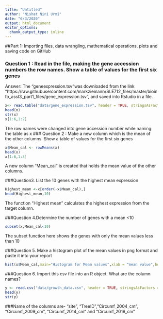 ```yaml
---
title: "Untitled"
author: "Nishat Nini Urmi"
date: "6/3/2020"
output: html_document
editor_options: 
  chunk_output_type: inline
---
```

 
##Part 1: Importing files, data wrangling, mathematical operations, plots and saving code on GitHub 

### Question 1 : Read in the file, making the gene accession numbers the row names. Show a table of values for the first six genes
Answer: The "geneexpression.tsv"was downloaded from the link "https://raw.githubusercontent.com/markziemann/SLE712_files/master/bioinfo_asst3_part1_files/gene_expression.tsv", and saved into Rstudio in a file. 
```r
x<- read.table("data/gene_expression.tsv", header = TRUE, stringsAsFactors = FALSE, row.names = 1)
head(x)
str(x)
x[1:6,1:2]
```
The row names were changed into gene accession number while naming the table as x
### Question 2 : Make a new column which is the mean of the other columns. Show a table of values for the first six genes
```r
x$Mean_cal <- rowMeans(x)
head(x)
x[1:6,1:3]
```
A new column "Mean_cal" is created that holds the mean value of the other columns. 

###Question3. List the 10 genes with the highest mean expression 
```r
Highest_mean <-x[order(-x$Mean_cal),]
head(Highest_mean,10)
```
The function "Highest mean" calculates the highest expression from the target column. 

###Question 4.Determine the number of genes with a mean <10 
```r
subset(x,Mean_cal<10)
```
The subset function here shows the genes with only the mean values less than 10

###Question 5. Make a histogram plot of the mean values in png format and paste it into your report
```r
hist(x$Mean_cal,main="Histogram for Mean values",xlab = "mean value",border = "red",col="blue",breaks = 50,xlim=c(0,10000))
```
###Question 6. Import this csv file into an R object. What are the column names?
```r
y <- read.csv("data/growth_data.csv", header = TRUE, stringsAsFactors = FALSE)
head(y)
str(y)
```
###Name of the columns are- "site", "TreeID","Circumf_2004_cm", "Circumf_2009_cm", "Circumf_2014_cm " and "Circumf_2019_cm"


